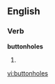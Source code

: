 
==English==

===Verb===
'''buttonholes'''

# {{third-person singular of|[[buttonhole]]}}

[[vi:buttonholes]]